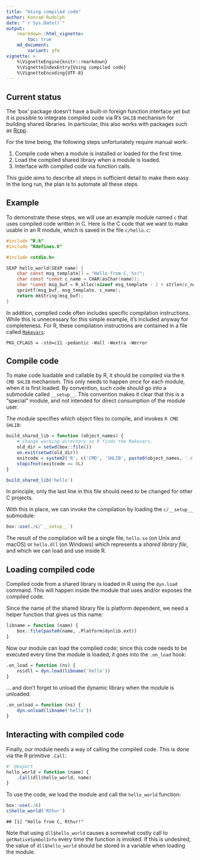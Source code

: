 ```yaml
---
title: "Using compiled code"
author: Konrad Rudolph
date: "`r Sys.Date()`"
output:
    rmarkdown::html_vignette:
        toc: true
    md_document:
        variant: gfm
vignette: >
    %\VignetteEngine{knitr::rmarkdown}
    %\VignetteIndexEntry{Using compiled code}
    %\VignetteEncoding{UTF-8}
---
```


## Current status

The ‘box’ package doesn’t have a built-in foreign function interface yet
but it is possible to integrate compiled code via R’s `SHLIB` mechanism
for building shared libraries. In particular, this also works with
packages such as [Rcpp](https://cran.r-project.org/package=Rcpp).

For the time being, the following steps unfortunately require manual
work:

1.  Compile code when a module is installed or loaded for the first
    time.
2.  Load the compiled shared library when a module is loaded.
3.  Interface with compiled code via function calls.

This guide aims to describe all steps in sufficient detail to make them
easy. In the long run, the plan is to automate all these steps.

## Example

To demonstrate these steps, we will use an example module named `c` that
uses compiled code written in C. Here is the C code that we want to make
usable in an R module, which is saved in the file `c/hello.c`:

``` c
#include "R.h"
#include "Rdefines.h"

#include <stdio.h>

SEXP hello_world(SEXP name) {
    char const msg_template[] = "Hello from C, %s!";
    char const *const c_name = CHAR(asChar(name));
    char *const msg_buf = R_alloc(sizeof msg_template - 2 + strlen(c_name) + 1, 1);
    sprintf(msg_buf, msg_template, c_name);
    return mkString(msg_buf);
}
```

In addition, compiled code often includes specific compilation
instructions. While this is unnecessary for this simple example, it’s
included anyway for completeness. For R, these compilation instructions
are contained in a file called
[`Makevars`](https://cran.r-project.org/doc/manuals/r-release/R-exts.html#Using-Makevars):

``` c/makevars
PKG_CFLAGS = -std=c11 -pedantic -Wall -Wextra -Werror
```

## Compile code

To make code loadable and callable by R, it should be compiled via the
`R CMD SHLIB` mechanism. This only needs to happen *once* for each
module, when it is first loaded. By convention, such code should go into
a submodule called `__setup__`. This convention makes it clear that this
is a “special” module, and not intended for direct consumption of the
module user.

The module specifies which object files to compile, and invokes
`R CMD SHLIB`:

```r
build_shared_lib = function (object_names) {
    # Change working directory so R finds the Makevars.
    old_dir = setwd(box::file())
    on.exit(setwd(old_dir))
    exitcode = system2('R', c('CMD', 'SHLIB', paste0(object_names, '.c')))
    stopifnot(exitcode == 0L)
}

build_shared_lib('hello')
```

In principle, only the last line in this file should need to be changed
for other C projects.

With this in place, we can invoke the compilation by loading the
`c/__setup__` submodule:

```r
box::use(./c/`__setup__`)
```

The result of the compilation will be a single file, `hello.so` (on Unix
and macOS) or `hello.dll` (on Windows) which represents a *shared
library file*, and which we can load and use inside R.

## Loading compiled code

Compiled code from a shared library is loaded in R using the `dyn.load`
command. This will happen inside the module that uses and/or exposes the
compiled code.

Since the name of the shared library file is platform dependent, we need
a helper function that gives us this name:

```r
libname = function (name) {
    box::file(paste0(name, .Platform$dynlib.ext))
}
```

Now our module can load the compiled code; since this code needs to be
executed every time the module is loaded, it goes into the `.on_load`
hook:

```r
.on_load = function (ns) {
    ns$dll = dyn.load(libname('hello'))
}
```

… and don’t forget to unload the dynamic library when the module is
unloaded:

```r
.on_unload = function (ns) {
    dyn.unload(libname('hello'))
}
```

## Interacting with compiled code

Finally, our module needs a way of calling the compiled code. This is
done via the R primitive `.Call`:

```r
#' @export
hello_world = function (name) {
    .Call(dll$hello_world, name)
}
```

To use the code, we load the module and call the `hello_world` function:

```r
box::use(./c)
c$hello_world('Rthur')
```

    ## [1] "Hello from C, Rthur!"

Note that using `dll$hello_world` causes a somewhat costly call to
`getNativeSymbolInfo` every time the function is invoked. If this is
undesired, the value of `dll$hello_world` should be stored in a variable
when loading the module.
